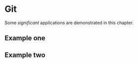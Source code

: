 # Git

Some _significant_ applications are demonstrated in this chapter.

## Example one

## Example two
